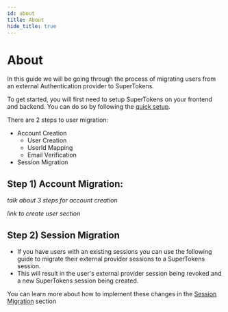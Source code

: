 ```yaml
---
id: about
title: About
hide_title: true
---
```


# About

In this guide we will be going through the process of migrating users from an external Authentication provider to SuperTokens.

To get started, you will first need to setup SuperTokens on your frontend and backend. You can do so by following the [quick setup](/docs/thirdpartyemailpassword/quick-setup/frontend).

There are 2 steps to user migration:

- Account Creation
  - User Creation
  - UserId Mapping
  - Email Verification 
- Session Migration

## Step 1) Account Migration:

*talk about 3 steps for account creation*

*link to create user section*

## Step 2) Session Migration

- If you have users with an existing sessions you can use the following guide to migrate their external provider sessions to a SuperTokens session.
- This will result in the user's external provider session being revoked and a new SuperTokens session being created.

You can learn more about how to implement these changes in the [Session Migration](./session-migration) section





